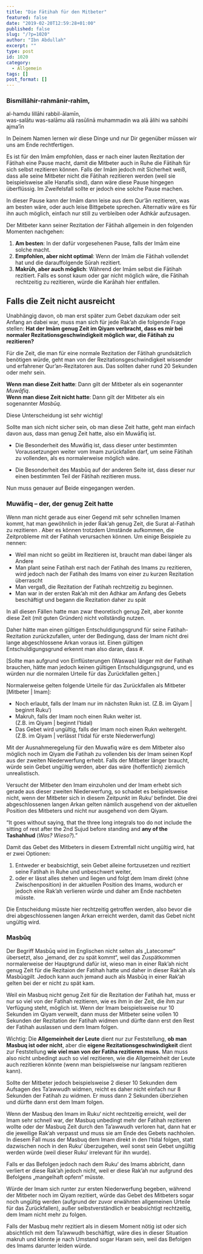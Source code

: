 ```yaml
---
title: "Die Fātihah für den Mitbeter"
featured: false
date: "2019-02-20T12:59:28+01:00"
published: false
slug: "/?p=1020"
author: "Ibn Abdullah"
excerpt: ""
type: post
id: 1020
category:
  - Allgemein
tags: []
post_format: []
---
```


### Bismillāhir-rahmānir-rahīm,

al-hamdu lillāhi rabbil-ālamīn,  
was-salātu was-salāmu alā rasūlinā muhammadin wa alā ālihi wa sahbihi ajma’īn

In Deinem Namen lernen wir diese Dinge und nur Dir gegenüber müssen wir uns am Ende rechtfertigen.

Es ist für den Imām empfohlen, dass er nach einer lauten Rezitation der Fātihah eine Pause macht, damit die Mitbeter auch in Ruhe die Fātihah für sich selbst rezitieren können. Falls der Imām jedoch mit Sicherheit weiß, dass alle seine Mitbeter nicht die Fātihah rezitieren werden (weil sie beispielsweise alle Hanafis sind), dann wäre diese Pause hingegen überflüssig. Im Zweifelsfall sollte er jedoch eine solche Pause machen.

In dieser Pause kann der Imām dann leise aus dem Qur’ān rezitieren, was am besten wäre, oder auch leise Bittgebete sprechen. Alternativ wäre es für ihn auch möglich, einfach nur still zu verbleiben oder Adhkār aufzusagen.

Der Mitbeter kann seiner Rezitation der Fātihah allgemein in den folgenden Momenten nachgehen:

1. **Am besten**: In der dafür vorgesehenen Pause, falls der Imām eine solche macht.
2. **Empfohlen, aber nicht optimal**: Wenn der Imām die Fātihah vollendet hat und die darauffolgende Sūrah rezitiert.
3. **Makrūh, aber auch möglich**: Während der Imām selbst die Fātihah rezitiert. Falls es sonst kaum oder gar nicht möglich wäre, die Fātihah rechtzeitig zu rezitieren, würde die Karāhah hier entfallen.

## Falls die Zeit nicht ausreicht

Unabhängig davon, ob man erst später zum Gebet dazukam oder seit Anfang an dabei war, muss man sich für jede Rak’ah die folgende Frage stellen: **Hat der Imām genug Zeit im Qiyam verbracht, dass es mir bei normaler Rezitationsgeschwindigkeit möglich war, die Fātihah zu rezitieren?**

Für die Zeit, die man für eine normale Rezitation der Fātihah grundsätzlich benötigen würde, geht man von der Rezitationsgeschwindigkeit wissender und erfahrener Qur’an-Rezitatoren aus. Das sollten daher rund 20 Sekunden oder mehr sein.

**Wenn man diese Zeit hatte**: Dann gilt der Mitbeter als ein sogenannter _Muwāfiq_.  
**Wenn man diese Zeit nicht hatte**: Dann gilt der Mitbeter als ein sogenannter _Masbūq_.

Diese Unterscheidung ist sehr wichtig!

Sollte man sich nicht sicher sein, ob man diese Zeit hatte, geht man einfach davon aus, dass man genug Zeit hatte, also ein Muwāfiq ist.

- Die Besonderheit des Muwāfiq ist, dass dieser unter bestimmten Voraussetzungen weiter vom Imam zurückfallen darf, um seine Fātihah zu vollenden, als es normalerweise möglich wäre.

- Die Besonderheit des Masbūq auf der anderen Seite ist, dass dieser nur einen bestimmten Teil der Fātihah rezitieren muss.

Nun muss genauer auf Beide eingegangen werden.

### Muwāfiq – der, der genug Zeit hatte

Wenn man nicht gerade aus einer Gegend mit sehr schnellen Imamen kommt, hat man gewöhnlich in jeder Rak’ah genug Zeit, die Surat al-Fatihah zu rezitieren . Aber es können trotzdem Umstände aufkommen, die Zeitprobleme mit der Fatihah verursachen können. Um einige Beispiele zu nennen:

- Weil man nicht so geübt im Rezitieren ist, braucht man dabei länger als Andere
- Man plant seine Fatihah erst nach der Fatihah des Imams zu rezitieren, wird jedoch nach der Fatihah des Imams von einer zu kurzen Rezitation überrascht
- Man vergaß, die Rezitation der Fatihah rechtzeitig zu beginnen.
- Man war in der ersten Rak’ah mit den Adhkar am Anfang des Gebets beschäftigt und begann die Rezitation daher zu spät

In all diesen Fällen hatte man zwar theoretisch genug Zeit, aber konnte diese Zeit (mit guten Gründen) nicht vollständig nutzen.

Daher hätte man einen gültigen Entschuldigungsgrund für seine Fatihah-Rezitation zurückzufallen, unter der Bedingung, dass der Imam nicht drei lange abgeschlossene Arkan voraus ist. Einen gültigen Entschuldigungsgrund erkennt man also daran, dass #.

\[Sollte man aufgrund von Einflüsterungen (Waswas) länger mit der Fatihah brauchen, hätte man jedoch keinen gültigen Entschuldigungsgrund, und es würden nur die normalen Urteile für das Zurückfallen gelten.\]

Normalerweise gelten folgende Urteile für das Zurückfallen als Mitbeter \[Mitbeter | Imam\]:

- Noch erlaubt, falls der Imam nur im nächsten Rukn ist. (Z.B. im Qiyam | beginnt Ruku‘)
- Makruh, falls der Imam noch einen Rukn weiter ist.  
  (Z.B. im Qiyam | beginnt I’tidal)
- Das Gebet wird ungültig, falls der Imam noch einen Rukn weitergeht.  
  (Z.B. im Qiyam | verlässt I’tidal für erste Niederwerfung)

Mit der Ausnahmeregelung für den Muwafiq wäre es dem Mitbeter also möglich noch im Qiyam die Fatihah zu vollenden bis der Imam seinen Kopf aus der zweiten Niederwerfung erhebt. Falls der Mitbeter länger braucht, würde sein Gebet ungültig werden, aber das wäre (hoffentlich) ziemlich unrealistisch.

Versucht der Mitbeter den Imam einzuholen und der Imam erhebt sich gerade aus dieser zweiten Niederwerfung, so schadet es beispielsweise nicht, wenn der Mitbeter sich in diesem Zeitpunkt im Ruku‘ befindet. Die drei abgeschlossenen langen Arkan gelten nämlich ausgehend von der aktuellen Position des Mitbeters und nicht nur ausgehend von dem Qiyam.

“It goes without saying, that the three long integrals too do not include the sitting of rest after the 2nd Sujud before standing and **any of the** **Tashahhud** (_Was?_ _Wieso?_).”

Damit das Gebet des Mitbeters in diesem Extremfall nicht ungültig wird, hat er zwei Optionen:

1. Entweder er beabsichtigt, sein Gebet alleine fortzusetzen und rezitiert seine Fatihah in Ruhe und unbeschwert weiter,
2. oder er lässt alles stehen und liegen und folgt dem Imam direkt (ohne Zwischenposition) in der aktuellen Position des Imams, wodurch er jedoch eine Rak’ah verlieren würde und daher am Ende nachbeten müsste.

Die Entscheidung müsste hier rechtzeitig getroffen werden, also bevor die drei abgeschlossenen langen Arkan erreicht werden, damit das Gebet nicht ungültig wird.

### Masbūq

Der Begriff Masbūq wird im Englischen nicht selten als „Latecomer“ übersetzt, also „jemand, der zu spät kommt“, weil das Zuspätkommen normalerweise der Hauptgrund dafür ist, wieso man in einer Rak’ah nicht genug Zeit für die Rezitaion der Fatihah hatte und daher in dieser Rak’ah als Masbūq*gilt.* Jedoch kann auch jemand auch als Masbūq in einer Rak’ah gelten bei der er nicht zu spät kam.

Weil ein Masbuq nicht genug Zeit für die Rezitation der Fatihah hat, muss er nur so viel von der Fatihah rezitieren, wie es ihm in der Zeit, die ihm zur Verfügung steht, möglich ist. Wenn der Imam beispielsweise nur 10 Sekunden im Qiyam verweilt, dann muss der Mitbeter seine vollen 10 Sekunden der Rezitation der Fatihah widmen und dürfte dann erst den Rest der Fatihah auslassen und dem Imam folgen.

Wichtig: Die **Allgemeinheit der Leute** dient nur zur Feststellung, **ob man Masbuq ist oder nicht**, aber die **eigene Rezitationsgeschwindigkeit** dient zur Feststellung **wie viel man von der Fatiha rezitieren muss.** Man muss also nicht unbedingt auch so viel rezitieren, wie die Allgemeinheit der Leute auch rezitieren könnte (wenn man beispielsweise nur langsam rezitieren kann).

Sollte der Mitbeter jedoch beispielsweise 2 dieser 10 Sekunden dem Aufsagen des Ta’awwudh widmen, reicht es daher nicht einfach nur 8 Sekunden der Fatihah zu widmen. Er muss dann 2 Sekunden überziehen und dürfte dann erst dem Imam folgen.

Wenn der Masbuq den Imam im Ruku‘ nicht rechtzeitig erreicht, weil der Imam sehr schnell war, der Masbuq unbedingt mehr der Fatihah rezitieren wollte oder der Masbuq Zeit durch den Ta’awwudh verloren hat, dann hat er die jeweilige Rak’ah verpasst und muss sie am Ende des Gebets nachholen. In diesem Fall muss der Masbuq dem Imam direkt in den I’tidal folgen, statt dazwischen noch in den Ruku‘ überzugehen, weil sonst sein Gebet ungültig werden würde (weil dieser Ruku‘ irrelevant für ihn wurde).

Falls er das Befolgen jedoch nach dem Ruku‘ des Imams abbricht, dann verliert er diese Rak’ah jedoch nicht, weil er diese Rak’ah nur aufgrund des Befolgens „mangelhaft opfern“ müsste.

Würde der Imam sich runter zur ersten Niederwerfung begeben, während der Mitbeter noch im Qiyam rezitiert, würde das Gebet des Mitbeters sogar noch ungültig werden (aufgrund der zuvor erwähnten allgemeinen Urteile für das Zurückfallen), außer selbstverständlich er beabsichtigt rechtzeitig, dem Imam nicht mehr zu folgen.

Falls der Masbuq mehr rezitiert als in diesem Moment nötig ist oder sich absichtlich mit dem Ta’awwudh beschäftigt, wäre dies in dieser Situation makruh und könnte je nach Umstand sogar Haram sein, weil das Befolgen des Imams darunter leiden würde.
